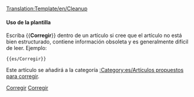 <noinclude>[[Translation:Template/en/Cleanup]]</noinclude><noinclude></noinclude>{{es/Metaplantilla de avisos| tipo  = estilo
| texto = <strong>Corregir</strong><br>Este artículo necesita correcciones. Ha crecido con el tiempo y ahora es difícil de leer. Usted puede mejorarlo reescribiendo partes de él o dando al artículo una nueva estructura.
}}<includeonly>{{{1|[[Category:es/Artículos propuestos para corregir]]}}}</includeonly><noinclude>

====Uso de la plantilla====

Escriba <nowiki>{{</nowiki>'''Corregir'''<nowiki>}}</nowiki> dentro de un artículo si cree que el artículo no está bien estructurado, contiene información obsoleta y es generalmente difícil de leer. Ejemplo:
<pre>{{es/Corregir}}</pre>
Este artículo se añadirá a la categoría [[:Category:es/Artículos propuestos para corregir]].

[[Category:es/Plantillas|Corregir]][[Category:es/Cajas de mensajes|Corregir]]
</noinclude>